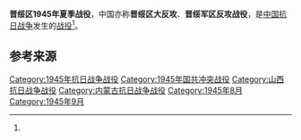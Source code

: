 {{Infobox Military Conflict
|conflict=晋绥区1945年夏季战役
|partof= [[中國抗日战争|中國抗日战争]]
|date=1945年8月11日－9月12日
|place=[[山西省_(中華民國)|山西省]][[太原|太原]]和[[呼和浩特|归绥]]为中心的广大地区
|result= 八路軍勝利
|combatant1= [[File:Flag_of_the_Republic_of_China.svg|22px]] [[中華民國_(大陸時期)|中華民國]]
*[[File:Flag_of_the_Chinese_Communist_Party.svg|22px]] [[中國共產黨|中國共產黨]]
|combatant2= [[File:Flag_of_Japan.svg|22px]] [[大日本帝國|大日本帝國]]
*<small>[[華北政務委員會|華北政務委員會]]
*<small>[[File:Flag_of_the_Mengjiang.svg|22px]] [[蒙古聯盟自治政府|蒙古自治邦]]
|combatant3= [[File:Flag_of_the_Republic_of_China.svg|22px]] 中華民國
*[[File:Naval_Jack_of_the_Republic_of_China.svg|22px]] [[中國國民黨|中國國民黨]]
|units1=[[File:Flag_of_the_Republic_of_China_Army.svg|22px]] [[八路軍|八路軍]]
*[[晋绥军区|晋绥军区]]
**第1军分区
**第2军分区
**第3军分区
**第4军分区
**第5军分区
**第6军分区
**第7军分区
**第8军分区
**第11军分区
*晉綏野戰軍
**第358旅
**独立第1旅
|units2= 日、“伪”军一部
|units3=[[File:Flag_of_the_Republic_of_China_Army.svg|22px]] [[抗日戰爭第十二戰區|第十二戰區]]
*第35军
**新编第31师一部
**挺进纵队
等部隊
|commander1= [[File:Flag_of_the_Chinese_Communist_Party.svg|22px]] [[贺龙|贺龙]]
|commander2=不詳
|commander3= [[File:Naval_Jack_of_the_Republic_of_China.svg|22px]] [[傅作义|傅作义]]<br>[[File:Naval_Jack_of_the_Republic_of_China.svg|22px]] [[鲁英麟|鲁英麟]]<br>[[File:Naval_Jack_of_the_Republic_of_China.svg|22px]] [[安春山|安春山]]
|strength1=
|strength2=
|strength3=
|casualties1=不詳
|casualties2=1.6万余人，被俘5100余人<ref name="军事科学院">《中国人民解放军全史》军事历史研究部 编，军事科学出版社，2000年，ISBN 7-80137-315-4，卷“中国人民解放军战役战斗总览”。</ref>
|casualties3=不詳
|}}

'''晋绥区1945年夏季战役'''，中国亦称'''晋绥区大反攻'''、'''晋绥军区反攻战役'''，是[[中国抗日战争|中国抗日战争]]发生的[[战役|战役]]<ref name="军事科学院" />。

== 参考来源 ==
{{reflist}}

{{中国抗日战争中共战役战斗}}
{{中國歷史小作品}}
{{日本歷史小作品}}
{{第二次世界大戰小作品}}

[[Category:1945年抗日战争战役|Category:1945年抗日战争战役]]
[[Category:1945年国共冲突战役|Category:1945年国共冲突战役]]
[[Category:山西抗日战争战役|Category:山西抗日战争战役]]
[[Category:内蒙古抗日战争战役|Category:内蒙古抗日战争战役]]
[[Category:1945年8月|Category:1945年8月]]
[[Category:1945年9月|Category:1945年9月]]